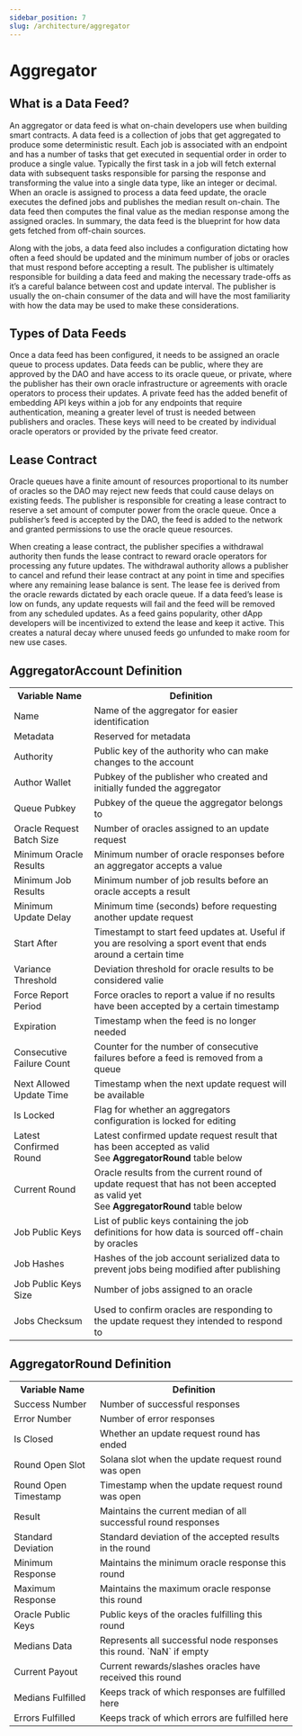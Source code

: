```yaml
---
sidebar_position: 7
slug: /architecture/aggregator
---
```


# Aggregator

## What is a Data Feed?

An aggregator or data feed is what on-chain developers use when building smart contracts. A data feed is a collection of jobs that get aggregated to produce some deterministic result. Each job is associated with an endpoint and has a number of tasks that get executed in sequential order in order to produce a single value. Typically the first task in a job will fetch external data with subsequent tasks responsible for parsing the response and transforming the value into a single data type, like an integer or decimal. When an oracle is assigned to process a data feed update, the oracle executes the defined jobs and publishes the median result on-chain. The data feed then computes the final value as the median response among the assigned oracles. In summary, the data feed is the blueprint for how data gets fetched from off-chain sources.

Along with the jobs, a data feed also includes a configuration dictating how often a feed should be updated and the minimum number of jobs or oracles that must respond before accepting a result. The publisher is ultimately responsible for building a data feed and making the necessary trade-offs as it’s a careful balance between cost and update interval. The publisher is usually the on-chain consumer of the data and will have the most familiarity with how the data may be used to make these considerations.

## Types of Data Feeds

Once a data feed has been configured, it needs to be assigned an oracle queue to process updates. Data feeds can be public, where they are approved by the DAO and have access to its oracle queue, or private, where the publisher has their own oracle infrastructure or agreements with oracle operators to process their updates. A private feed has the added benefit of embedding API keys within a job for any endpoints that require authentication, meaning a greater level of trust is needed between publishers and oracles. These keys will need to be created by individual oracle operators or provided by the private feed creator.

## Lease Contract

Oracle queues have a finite amount of resources proportional to its number of oracles so the DAO may reject new feeds that could cause delays on existing feeds. The publisher is responsible for creating a lease contract to reserve a set amount of computer power from the oracle queue. Once a publisher’s feed is accepted by the DAO, the feed is added to the network and granted permissions to use the oracle queue resources.

When creating a lease contract, the publisher specifies a withdrawal authority then funds the lease contract to reward oracle operators for processing any future updates. The withdrawal authority allows a publisher to cancel and refund their lease contract at any point in time and specifies where any remaining lease balance is sent. The lease fee is derived from the oracle rewards dictated by each oracle queue. If a data feed’s lease is low on funds, any update requests will fail and the feed will be removed from any scheduled updates. As a feed gains popularity, other dApp developers will be incentivized to extend the lease and keep it active. This creates a natural decay where unused feeds go unfunded to make room for new use cases.

<!-- TO DO: Aggregator configuration parameters like min number of oracle responses -->

<!-- TO DO: Add links to other resources like reading a data feed, manually requesting a data feed update, using the front end website -->

## AggregatorAccount Definition

<table>
  <tr>
    <th>Variable Name</th>
    <th>Definition</th>
  </tr>
  <tr>
    <td>Name</td>
    <td>Name of the aggregator for easier identification</td>
  </tr>
  <tr>
    <td>Metadata</td>
    <td>Reserved for metadata</td>
  </tr>
  <tr>
    <td>Authority</td>
    <td>Public key of the authority who can make changes to the account</td>
  </tr>
  <tr>
    <td>Author Wallet</td>
    <td>
      Pubkey of the publisher who created and initially funded the aggregator
    </td>
  </tr>
  <tr>
    <td>Queue Pubkey</td>
    <td>Pubkey of the queue the aggregator belongs to</td>
  </tr>
  <tr>
    <td>Oracle Request Batch Size</td>
    <td>Number of oracles assigned to an update request</td>
  </tr>
  <tr>
    <td>Minimum Oracle Results</td>
    <td>
      Minimum number of oracle responses before an aggregator accepts a value
    </td>
  </tr>
  <tr>
    <td>Minimum Job Results</td>
    <td>Minimum number of job results before an oracle accepts a result</td>
  </tr>
  <tr>
    <td>Minimum Update Delay</td>
    <td>Minimum time (seconds) before requesting another update request</td>
  </tr>
  <tr>
    <td>Start After</td>
    <td>
      Timestampt to start feed updates at. Useful if you are resolving a sport
      event that ends around a certain time
    </td>
  </tr>
  <tr>
    <td>Variance Threshold</td>
    <td>Deviation threshold for oracle results to be considered valie</td>
  </tr>
  <tr>
    <td>Force Report Period</td>
    <td>
      Force oracles to report a value if no results have been accepted by a
      certain timestamp
    </td>
  </tr>
  <tr>
    <td>Expiration</td>
    <td>Timestamp when the feed is no longer needed</td>
  </tr>
  <tr>
    <td>Consecutive Failure Count</td>
    <td>
      Counter for the number of consecutive failures before a feed is removed
      from a queue
    </td>
  </tr>
  <tr>
    <td>Next Allowed Update Time</td>
    <td>Timestamp when the next update request will be available</td>
  </tr>
  <tr>
    <td>Is Locked</td>
    <td>Flag for whether an aggregators configuration is locked for editing</td>
  </tr>
  <tr>
    <td>Latest Confirmed Round</td>
    <td>
      Latest confirmed update request result that has been accepted as valid
      <br />
      See <b>AggregatorRound</b> table below
    </td>
  </tr>
  <tr>
    <td>Current Round</td>
    <td>
      Oracle results from the current round of update request that has not been
      accepted as valid yet
      <br />
      See <b>AggregatorRound</b> table below
    </td>
  </tr>
  <tr>
    <td>Job Public Keys</td>
    <td>
      List of public keys containing the job definitions for how data is sourced
      off-chain by oracles
    </td>
  </tr>
  <tr>
    <td>Job Hashes</td>
    <td>
      Hashes of the job account serialized data to prevent jobs being modified
      after publishing
    </td>
  </tr>
  <tr>
    <td>Job Public Keys Size</td>
    <td>Number of jobs assigned to an oracle</td>
  </tr>
  <tr>
    <td>Jobs Checksum</td>
    <td>
      Used to confirm oracles are responding to the update request they intended
      to respond to
    </td>
  </tr>
</table>

## AggregatorRound Definition

<table>
  <tr>
    <th>Variable Name</th>
    <th>Definition</th>
  </tr>
  <tr>
    <td>Success Number</td>
    <td>Number of successful responses</td>
  </tr>
  <tr>
    <td>Error Number</td>
    <td>Number of error responses</td>
  </tr>
  <tr>
    <td>Is Closed</td>
    <td>Whether an update request round has ended</td>
  </tr>
  <tr>
    <td>Round Open Slot</td>
    <td>Solana slot when the update request round was open</td>
  </tr>
  <tr>
    <td>Round Open Timestamp</td>
    <td>Timestamp when the update request round was open</td>
  </tr>
  <tr>
    <td>Result</td>
    <td>Maintains the current median of all successful round responses</td>
  </tr>
  <tr>
    <td>Standard Deviation</td>
    <td>Standard deviation of the accepted results in the round</td>
  </tr>
  <tr>
    <td>Minimum Response</td>
    <td>Maintains the minimum oracle response this round</td>
  </tr>
  <tr>
    <td>Maximum Response</td>
    <td>Maintains the maximum oracle response this round</td>
  </tr>
  <tr>
    <td>Oracle Public Keys</td>
    <td>Public keys of the oracles fulfilling this round</td>
  </tr>
  <tr>
    <td>Medians Data</td>
    <td>Represents all successful node responses this round. `NaN` if empty</td>
  </tr>
  <tr>
    <td>Current Payout</td>
    <td>Current rewards/slashes oracles have received this round</td>
  </tr>
  <tr>
    <td>Medians Fulfilled</td>
    <td>Keeps track of which responses are fulfilled here</td>
  </tr>
  <tr>
    <td>Errors Fulfilled</td>
    <td>Keeps track of which errors are fulfilled here</td>
  </tr>
</table>
